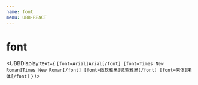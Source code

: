 ```yaml
---
name: font
menu: UBB-REACT
---
```



# font

<UBBDisplay
  text={
`
[font=Arial]Arial[/font]
[font=Times New Roman]Times New Roman[/font]
[font=微软雅黑]微软雅黑[/font]
[font=宋体]宋体[/font]
`
  }
/>

